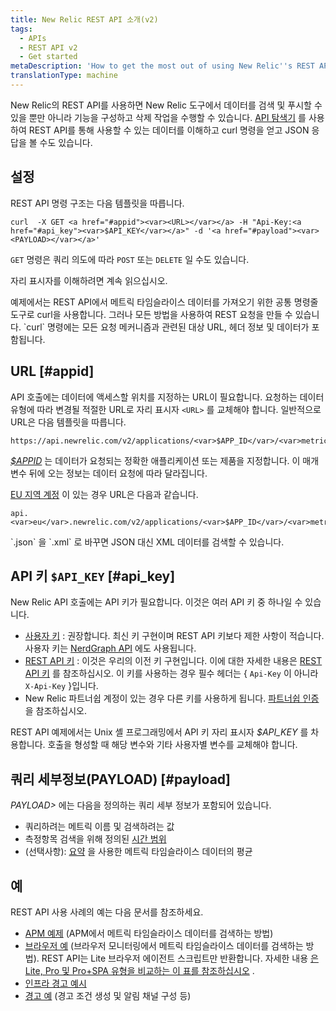 ```yaml
---
title: New Relic REST API 소개(v2)
tags:
  - APIs
  - REST API v2
  - Get started
metaDescription: 'How to get the most out of using New Relic''s REST API (v2) , including a demo, setup and format requirements, and links to detailed examples.'
translationType: machine
---
```


New Relic의 REST API를 사용하면 New Relic 도구에서 데이터를 검색 및 푸시할 수 있을 뿐만 아니라 기능을 구성하고 삭제 작업을 수행할 수 있습니다. [API 탐색기](/docs/apis/rest-api-v2/api-explorer-v2/getting-started-new-relics-api-explorer) 를 사용하여 REST API를 통해 사용할 수 있는 데이터를 이해하고 curl 명령을 얻고 JSON 응답을 볼 수도 있습니다.

## 설정

REST API 명령 구조는 다음 템플릿을 따릅니다.

```
curl  -X GET <a href="#appid"><var><URL></var></a> -H "Api-Key:<a href="#api_key"><var>$API_KEY</var></a>" -d '<a href="#payload"><var><PAYLOAD></var></a>'
```

`GET` 명령은 쿼리 의도에 따라 `POST` 또는 `DELETE` 일 수도 있습니다.

자리 표시자를 이해하려면 계속 읽으십시오.

<Callout variant="tip">
  예제에서는 REST API에서 메트릭 타임슬라이스 데이터를 가져오기 위한 공통 명령줄 도구로 curl을 사용합니다. 그러나 모든 방법을 사용하여 REST 요청을 만들 수 있습니다. `curl` 명령에는 모든 요청 메커니즘과 관련된 대상 URL, 헤더 정보 및 데이터가 포함됩니다.
</Callout>

## URL [#appid]

API 호출에는 데이터에 액세스할 위치를 지정하는 URL이 필요합니다. 요청하는 데이터 유형에 따라 변경될 적절한 URL로 자리 표시자 `<URL>` 를 교체해야 합니다. 일반적으로 URL은 다음 템플릿을 따릅니다.

```
https://api.newrelic.com/v2/applications/<var>$APP_ID</var>/<var>metrics/data.json</var>
```

<var>[$APPID](/docs/apis/rest-api-v2/requirements/finding-product-id)</var> 는 데이터가 요청되는 정확한 애플리케이션 또는 제품을 지정합니다. 이 매개변수 뒤에 오는 정보는 데이터 요청에 따라 달라집니다.

[EU 지역 계정](/docs/using-new-relic/welcome-new-relic/getting-started/introduction-eu-region-data-center) 이 있는 경우 URL은 다음과 같습니다.

```
api.<var>eu</var>.newrelic.com/v2/applications/<var>$APP_ID</var>/<var>metrics/data.json</var>
```

<Callout variant="tip">
  `.json` 을 `.xml` 로 바꾸면 JSON 대신 XML 데이터를 검색할 수 있습니다.
</Callout>

## API 키 `$API_KEY` [#api_key]

New Relic API 호출에는 API 키가 필요합니다. 이것은 여러 API 키 중 하나일 수 있습니다.

* [사용자 키](/docs/apis/get-started/intro-apis/types-new-relic-api-keys#user-api-key) : 권장합니다. 최신 키 구현이며 REST API 키보다 제한 사항이 적습니다. 사용자 키는 [NerdGraph API](/docs/apis/nerdgraph/get-started/introduction-new-relic-nerdgraph) 에도 사용됩니다.
* [REST API 키](/docs/apis/get-started/intro-apis/types-new-relic-api-keys#rest-api-key) : 이것은 우리의 이전 키 구현입니다. 이에 대한 자세한 내용은 [REST API 키](/docs/apis/get-started/intro-apis/types-new-relic-api-keys#rest-api-key) 를 참조하십시오. 이 키를 사용하는 경우 필수 헤더는 &#x7B; `Api-Key` 이 아니라 `X-Api-Key` }입니다.
* New Relic 파트너쉽 계정이 있는 경우 다른 키를 사용하게 됩니다. [파트너쉽 인증](/docs/apis/rest-api-v2/get-started/admin-users-api-key-partnerships) 을 참조하십시오.

REST API 예제에서는 Unix 셸 프로그래밍에서 API 키 자리 표시자 <var>$API_KEY</var> 를 차용합니다. 호출을 형성할 때 해당 변수와 기타 사용자별 변수를 교체해야 합니다.

## 쿼리 세부정보(PAYLOAD) [#payload]

<var>PAYLOAD></var> 에는 다음을 정의하는 쿼리 세부 정보가 포함되어 있습니다.

* 쿼리하려는 메트릭 이름 및 검색하려는 값
* 측정항목 검색을 위해 정의된 [시간 범위](/docs/apis/rest-api-v2/requirements/specifying-time-range-v2)
* (선택사항): [요약](/docs/apis/rest-api-v2/requirements/calculating-average-metric-values-summarize) 을 사용한 메트릭 타임슬라이스 데이터의 평균

## 예

REST API 사용 사례의 예는 다음 문서를 참조하세요.

* [APM 예제](/docs/apis/rest-api-v2/application-examples-v2) (APM에서 메트릭 타임슬라이스 데이터를 검색하는 방법)
* [브라우저 예](/docs/apis/rest-api-v2/browser-examples-v2) (브라우저 모니터링에서 메트릭 타임슬라이스 데이터를 검색하는 방법). REST API는 Lite 브라우저 에이전트 스크립트만 반환합니다. 자세한 내용 [은 Lite, Pro 및 Pro+SPA 유형을 비교하는 이 표를 참조하십시오](/docs/browser/browser-monitoring/installation/install-browser-monitoring-agent) .
* [인프라 경고 예시](/docs/infrastructure/new-relic-infrastructure/infrastructure-alert-conditions/rest-api-calls-new-relic-infrastructure-alerts)
* [경고 예](/docs/alerts/new-relic-alerts/rest-api-alerts) (경고 조건 생성 및 알림 채널 구성 등)